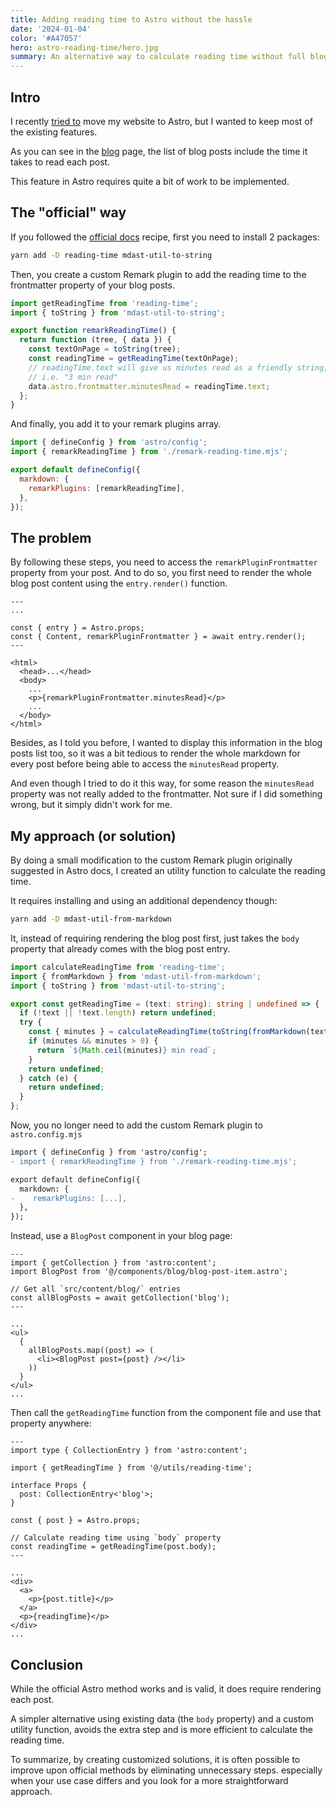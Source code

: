 ```yaml
---
title: Adding reading time to Astro without the hassle
date: '2024-01-04'
color: '#A47057'
hero: astro-reading-time/hero.jpg
summary: An alternative way to calculate reading time without full blog post rendering
---
```


## Intro

I recently [tried to](/blog/a-fresh-start#there-was-an-attempt) move my website to Astro, but I wanted to keep most of the existing features.

As you can see in the [blog](/blog) page, the list of blog posts include the time it takes to read each post.

This feature in Astro requires quite a bit of work to be implemented.

## The "official" way

If you followed the [official docs](https://docs.astro.build/en/recipes/reading-time/) recipe, first you need to install 2 packages:

```bash
yarn add -D reading-time mdast-util-to-string
```

Then, you create a custom Remark plugin to add the reading time to the frontmatter property of your blog posts.

```javascript title="remark-reading-time.mjs"
import getReadingTime from 'reading-time';
import { toString } from 'mdast-util-to-string';

export function remarkReadingTime() {
  return function (tree, { data }) {
    const textOnPage = toString(tree);
    const readingTime = getReadingTime(textOnPage);
    // readingTime.text will give us minutes read as a friendly string,
    // i.e. "3 min read"
    data.astro.frontmatter.minutesRead = readingTime.text;
  };
}
```

And finally, you add it to your remark plugins array.

```javascript title="astro.config.mjs" {2,6}
import { defineConfig } from 'astro/config';
import { remarkReadingTime } from './remark-reading-time.mjs';

export default defineConfig({
  markdown: {
    remarkPlugins: [remarkReadingTime],
  },
});
```

## The problem

By following these steps, you need to access the `remarkPluginFrontmatter` property from your post. And to do so, you first need to render the whole blog post content using the `entry.render()` function.

```astro title="src/pages/posts/[slug].astro"
---
...

const { entry } = Astro.props;
const { Content, remarkPluginFrontmatter } = await entry.render();
---

<html>
  <head>...</head>
  <body>
    ...
    <p>{remarkPluginFrontmatter.minutesRead}</p>
    ...
  </body>
</html>
```

Besides, as I told you before, I wanted to display this information in the blog posts list too, so it was a bit tedious to render the whole markdown for every post before being able to access the `minutesRead` property.

And even though I tried to do it this way, for some reason the `minutesRead` property was not really added to the frontmatter. Not sure if I did something wrong, but it simply didn't work for me.

## My approach (or solution)

By doing a small modification to the custom Remark plugin originally suggested in Astro docs, I created an utility function to calculate the reading time.

It requires installing and using an additional dependency though:

```bash
yarn add -D mdast-util-from-markdown
```

It, instead of requiring rendering the blog post first, just takes the `body` property that already comes with the blog post entry.

```typescript title="src/utils/reading-time.ts"
import calculateReadingTime from 'reading-time';
import { fromMarkdown } from 'mdast-util-from-markdown';
import { toString } from 'mdast-util-to-string';

export const getReadingTime = (text: string): string | undefined => {
  if (!text || !text.length) return undefined;
  try {
    const { minutes } = calculateReadingTime(toString(fromMarkdown(text)));
    if (minutes && minutes > 0) {
      return `${Math.ceil(minutes)} min read`;
    }
    return undefined;
  } catch (e) {
    return undefined;
  }
};
```

Now, you no longer need to add the custom Remark plugin to `astro.config.mjs`

```diff title="astro.config.mjs" {2,6}
import { defineConfig } from 'astro/config';
- import { remarkReadingTime } from './remark-reading-time.mjs';

export default defineConfig({
  markdown: {
-    remarkPlugins: [...],
  },
});
```

Instead, use a `BlogPost` component in your blog page:

```astro title="src/pages/blog.astro" {13}
---
import { getCollection } from 'astro:content';
import BlogPost from '@/components/blog/blog-post-item.astro';

// Get all `src/content/blog/` entries
const allBlogPosts = await getCollection('blog');
---

...
<ul>
  {
    allBlogPosts.map((post) => (
      <li><BlogPost post={post} /></li>
    ))
  }
</ul>
...
```

Then call the `getReadingTime` function from the component file and use that property anywhere:

```astro title="src/components/blog-post-item.astro" {12,13,21}
---
import type { CollectionEntry } from 'astro:content';

import { getReadingTime } from '@/utils/reading-time';

interface Props {
  post: CollectionEntry<'blog'>;
}

const { post } = Astro.props;

// Calculate reading time using `body` property
const readingTime = getReadingTime(post.body);
---

...
<div>
  <a>
    <p>{post.title}</p>
  </a>
  <p>{readingTime}</p>
</div>
...
```

## Conclusion

While the official Astro method works and is valid, it does require rendering each post.

A simpler alternative using existing data (the `body` property) and a custom utility function, avoids the extra step and is more efficient to calculate the reading time.

To summarize, by creating customized solutions, it is often possible to improve upon official methods by eliminating unnecessary steps. especially when your use case differs and you look for a more straightforward approach.
